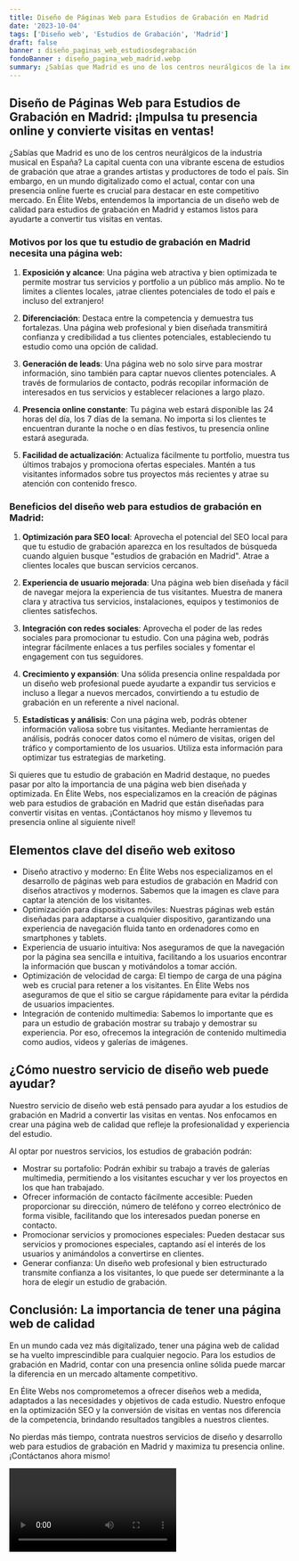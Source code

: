 ```yaml
---
title: Diseño de Páginas Web para Estudios de Grabación en Madrid
date: '2023-10-04'
tags: ['Diseño web', 'Estudios de Grabación', 'Madrid']
draft: false
banner : diseño_paginas_web_estudiosdegrabación
fondoBanner : diseño_pagina_web_madrid.webp
summary: ¿Sabías que Madrid es uno de los centros neurálgicos de la industria musical en España? La capital cuenta con una vibrante escena de estudios de grabación que atrae a grandes artistas y productores de todo el país. Sin embargo, en un mundo digitalizado como el actual, contar con una presencia online fuerte es crucial para destacar en este competitivo mercado. En Élite Webs, entendemos la importancia de un diseño web de calidad para estudios de grabación en Madrid y estamos listos para ayudarte a convertir tus visitas en ventas.
---
```


## Diseño de Páginas Web para Estudios de Grabación en Madrid: ¡Impulsa tu presencia online y convierte visitas en ventas!

¿Sabías que Madrid es uno de los centros neurálgicos de la industria musical en España? La capital cuenta con una vibrante escena de estudios de grabación que atrae a grandes artistas y productores de todo el país. Sin embargo, en un mundo digitalizado como el actual, contar con una presencia online fuerte es crucial para destacar en este competitivo mercado. En Élite Webs, entendemos la importancia de un diseño web de calidad para estudios de grabación en Madrid y estamos listos para ayudarte a convertir tus visitas en ventas.

### Motivos por los que tu estudio de grabación en Madrid necesita una página web:

1. **Exposición y alcance**: Una página web atractiva y bien optimizada te permite mostrar tus servicios y portfolio a un público más amplio. No te limites a clientes locales, ¡atrae clientes potenciales de todo el país e incluso del extranjero!

2. **Diferenciación**: Destaca entre la competencia y demuestra tus fortalezas. Una página web profesional y bien diseñada transmitirá confianza y credibilidad a tus clientes potenciales, estableciendo tu estudio como una opción de calidad.

3. **Generación de leads**: Una página web no solo sirve para mostrar información, sino también para captar nuevos clientes potenciales. A través de formularios de contacto, podrás recopilar información de interesados en tus servicios y establecer relaciones a largo plazo.

4. **Presencia online constante**: Tu página web estará disponible las 24 horas del día, los 7 días de la semana. No importa si los clientes te encuentran durante la noche o en días festivos, tu presencia online estará asegurada.

5. **Facilidad de actualización**: Actualiza fácilmente tu portfolio, muestra tus últimos trabajos y promociona ofertas especiales. Mantén a tus visitantes informados sobre tus proyectos más recientes y atrae su atención con contenido fresco.

### Beneficios del diseño web para estudios de grabación en Madrid:

1. **Optimización para SEO local**: Aprovecha el potencial del SEO local para que tu estudio de grabación aparezca en los resultados de búsqueda cuando alguien busque "estudios de grabación en Madrid". Atrae a clientes locales que buscan servicios cercanos.

2. **Experiencia de usuario mejorada**: Una página web bien diseñada y fácil de navegar mejora la experiencia de tus visitantes. Muestra de manera clara y atractiva tus servicios, instalaciones, equipos y testimonios de clientes satisfechos.

3. **Integración con redes sociales**: Aprovecha el poder de las redes sociales para promocionar tu estudio. Con una página web, podrás integrar fácilmente enlaces a tus perfiles sociales y fomentar el engagement con tus seguidores.

4. **Crecimiento y expansión**: Una sólida presencia online respaldada por un diseño web profesional puede ayudarte a expandir tus servicios e incluso a llegar a nuevos mercados, convirtiendo a tu estudio de grabación en un referente a nivel nacional.

5. **Estadísticas y análisis**: Con una página web, podrás obtener información valiosa sobre tus visitantes. Mediante herramientas de análisis, podrás conocer datos como el número de visitas, origen del tráfico y comportamiento de los usuarios. Utiliza esta información para optimizar tus estrategias de marketing.

Si quieres que tu estudio de grabación en Madrid destaque, no puedes pasar por alto la importancia de una página web bien diseñada y optimizada. En Élite Webs, nos especializamos en la creación de páginas web para estudios de grabación en Madrid que están diseñadas para convertir visitas en ventas. ¡Contáctanos hoy mismo y llevemos tu presencia online al siguiente nivel!

<GifSeo />

<Cta />

## Elementos clave del diseño web exitoso

- Diseño atractivo y moderno: En Élite Webs nos especializamos en el desarrollo de páginas web para estudios de grabación en Madrid con diseños atractivos y modernos. Sabemos que la imagen es clave para captar la atención de los visitantes.
- Optimización para dispositivos móviles: Nuestras páginas web están diseñadas para adaptarse a cualquier dispositivo, garantizando una experiencia de navegación fluida tanto en ordenadores como en smartphones y tablets.
- Experiencia de usuario intuitiva: Nos aseguramos de que la navegación por la página sea sencilla e intuitiva, facilitando a los usuarios encontrar la información que buscan y motivándolos a tomar acción.
- Optimización de velocidad de carga: El tiempo de carga de una página web es crucial para retener a los visitantes. En Élite Webs nos aseguramos de que el sitio se cargue rápidamente para evitar la pérdida de usuarios impacientes.
- Integración de contenido multimedia: Sabemos lo importante que es para un estudio de grabación mostrar su trabajo y demostrar su experiencia. Por eso, ofrecemos la integración de contenido multimedia como audios, videos y galerías de imágenes.

## ¿Cómo nuestro servicio de diseño web puede ayudar?

Nuestro servicio de diseño web está pensado para ayudar a los estudios de grabación en Madrid a convertir las visitas en ventas. Nos enfocamos en crear una página web de calidad que refleje la profesionalidad y experiencia del estudio.

Al optar por nuestros servicios, los estudios de grabación podrán:

- Mostrar su portafolio: Podrán exhibir su trabajo a través de galerías multimedia, permitiendo a los visitantes escuchar y ver los proyectos en los que han trabajado.
- Ofrecer información de contacto fácilmente accesible: Pueden proporcionar su dirección, número de teléfono y correo electrónico de forma visible, facilitando que los interesados puedan ponerse en contacto.
- Promocionar servicios y promociones especiales: Pueden destacar sus servicios y promociones especiales, captando así el interés de los usuarios y animándolos a convertirse en clientes.
- Generar confianza: Un diseño web profesional y bien estructurado transmite confianza a los visitantes, lo que puede ser determinante a la hora de elegir un estudio de grabación.

## Conclusión: La importancia de tener una página web de calidad

En un mundo cada vez más digitalizado, tener una página web de calidad se ha vuelto imprescindible para cualquier negocio. Para los estudios de grabación en Madrid, contar con una presencia online sólida puede marcar la diferencia en un mercado altamente competitivo.

En Élite Webs nos comprometemos a ofrecer diseños web a medida, adaptados a las necesidades y objetivos de cada estudio. Nuestro enfoque en la optimización SEO y la conversión de visitas en ventas nos diferencia de la competencia, brindando resultados tangibles a nuestros clientes.

No pierdas más tiempo, contrata nuestros servicios de diseño y desarrollo web para estudios de grabación en Madrid y maximiza tu presencia online. ¡Contáctanos ahora mismo!

<Video />

<CtaBot job='Estudios de Grabación' city='Madrid'/>

<Gmaps query='Madrid+españa+maps' />
